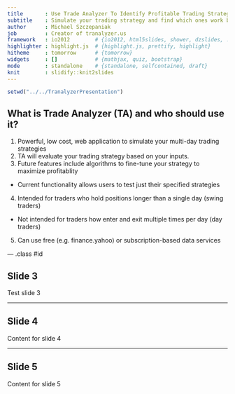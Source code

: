 ```yaml
---
title       : Use Trade Analyzer To Identify Profitable Trading Strategies
subtitle    : Simulate your trading strategy and find which ones work best
author      : Michael Szczepaniak
job         : Creator of tranalyzer.us
framework   : io2012        # {io2012, html5slides, shower, dzslides, ...}
highlighter : highlight.js  # {highlight.js, prettify, highlight}
hitheme     : tomorrow      # {tomorrow}
widgets     : []            # {mathjax, quiz, bootstrap}
mode        : standalone    # {standalone, selfcontained, draft}
knit        : slidify::knit2slides
---
```


```r
setwd("../../TranalyzerPresentation")
```

## What is Trade Analyzer (TA) and who should use it?

1. Powerful, low cost, web application to simulate your multi-day trading strategies
2. TA will evaluate your trading strategy based on your inputs.
3. Future features include algorithms to fine-tune your strategy to maximize profitablity
  - Current functionality allows users to test just their specified strategies
4. Intended for traders who hold positions longer than a single day (swing traders)
  - Not intended for traders how enter and exit multiple times per day (day traders)
5. Can use free (e.g. finance.yahoo) or subscription-based data services

--- .class #id 

## Slide 3

Test slide 3

--- 

## Slide 4

Content for slide 4

--- 

## Slide 5

Content for slide 5

